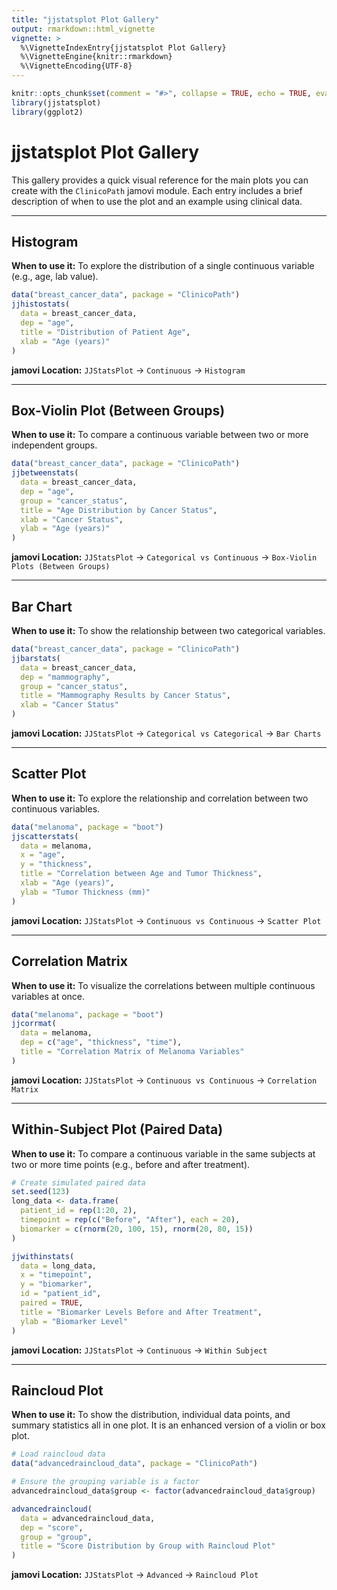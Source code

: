 ```yaml
---
title: "jjstatsplot Plot Gallery"
output: rmarkdown::html_vignette
vignette: >
  %\VignetteIndexEntry{jjstatsplot Plot Gallery}
  %\VignetteEngine{knitr::rmarkdown}
  %\VignetteEncoding{UTF-8}
---
```


```r
knitr::opts_chunk$set(comment = "#>", collapse = TRUE, echo = TRUE, eval = FALSE, warning = FALSE, message = FALSE, fig.width=8, fig.height=6)
library(jjstatsplot)
library(ggplot2)
```

# jjstatsplot Plot Gallery

This gallery provides a quick visual reference for the main plots you can create with the `ClinicoPath` jamovi module. Each entry includes a brief description of when to use the plot and an example using clinical data.

---

## Histogram

**When to use it:** To explore the distribution of a single continuous variable (e.g., age, lab value).

```r
data("breast_cancer_data", package = "ClinicoPath")
jjhistostats(
  data = breast_cancer_data,
  dep = "age",
  title = "Distribution of Patient Age",
  xlab = "Age (years)"
)
```

**jamovi Location:** `JJStatsPlot` -> `Continuous` -> `Histogram`

---

## Box-Violin Plot (Between Groups)

**When to use it:** To compare a continuous variable between two or more independent groups.

```r
data("breast_cancer_data", package = "ClinicoPath")
jjbetweenstats(
  data = breast_cancer_data,
  dep = "age",
  group = "cancer_status",
  title = "Age Distribution by Cancer Status",
  xlab = "Cancer Status",
  ylab = "Age (years)"
)
```

**jamovi Location:** `JJStatsPlot` -> `Categorical vs Continuous` -> `Box-Violin Plots (Between Groups)`

---

## Bar Chart

**When to use it:** To show the relationship between two categorical variables.

```r
data("breast_cancer_data", package = "ClinicoPath")
jjbarstats(
  data = breast_cancer_data,
  dep = "mammography",
  group = "cancer_status",
  title = "Mammography Results by Cancer Status",
  xlab = "Cancer Status"
)
```

**jamovi Location:** `JJStatsPlot` -> `Categorical vs Categorical` -> `Bar Charts`

---

## Scatter Plot

**When to use it:** To explore the relationship and correlation between two continuous variables.

```r
data("melanoma", package = "boot")
jjscatterstats(
  data = melanoma,
  x = "age",
  y = "thickness",
  title = "Correlation between Age and Tumor Thickness",
  xlab = "Age (years)",
  ylab = "Tumor Thickness (mm)"
)
```

**jamovi Location:** `JJStatsPlot` -> `Continuous vs Continuous` -> `Scatter Plot`

---

## Correlation Matrix

**When to use it:** To visualize the correlations between multiple continuous variables at once.

```r
data("melanoma", package = "boot")
jjcorrmat(
  data = melanoma,
  dep = c("age", "thickness", "time"),
  title = "Correlation Matrix of Melanoma Variables"
)
```

**jamovi Location:** `JJStatsPlot` -> `Continuous vs Continuous` -> `Correlation Matrix`

---

## Within-Subject Plot (Paired Data)

**When to use it:** To compare a continuous variable in the same subjects at two or more time points (e.g., before and after treatment).

```r
# Create simulated paired data
set.seed(123)
long_data <- data.frame(
  patient_id = rep(1:20, 2),
  timepoint = rep(c("Before", "After"), each = 20),
  biomarker = c(rnorm(20, 100, 15), rnorm(20, 80, 15))
)

jjwithinstats(
  data = long_data,
  x = "timepoint",
  y = "biomarker",
  id = "patient_id",
  paired = TRUE,
  title = "Biomarker Levels Before and After Treatment",
  ylab = "Biomarker Level"
)
```

**jamovi Location:** `JJStatsPlot` -> `Continuous` -> `Within Subject`

---

## Raincloud Plot

**When to use it:** To show the distribution, individual data points, and summary statistics all in one plot. It is an enhanced version of a violin or box plot.

```r
# Load raincloud data
data("advancedraincloud_data", package = "ClinicoPath")

# Ensure the grouping variable is a factor
advancedraincloud_data$group <- factor(advancedraincloud_data$group)

advancedraincloud(
  data = advancedraincloud_data,
  dep = "score",
  group = "group",
  title = "Score Distribution by Group with Raincloud Plot"
)

```

**jamovi Location:** `JJStatsPlot` -> `Advanced` -> `Raincloud Plot`